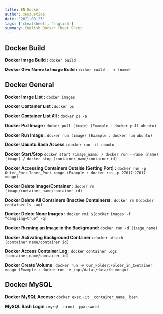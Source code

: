 ```yaml
---
title: EN Docker
author: xNoJustice
date: '2021-09-23'
tags: ['cheatsheet', 'english']
summary: English Docker Cheat Sheet
---
```


## Docker Build

**Docker Image Build :**
`docker build . `

**Docker Give Name to Image Build :**
`docker build . -t (name) `

## Docker General

**Docker Image List :**
`docker images `

**Docker Container List :**
`docker ps `

**Docker Container List All :**
`docker ps -a `

**Docker Pull Image :**
`docker pull (image) (Example : docker pull ubuntu)`

**Docker Run Image :**
`docker run (image) (Example : docker run ubuntu)`

**Docker Ubuntu Bash Access :**
`docker run -it ubuntu `

**Docker Start/Stop**
`docker start (image_name) / docker run --name (name) (image) / docker stop (container_name/container_id) `

**Docker Accessing Containers Outside (Setting Port) :**
`docker run -p Outer_Port:Inner_Port mongo (Example : docker run -p 27017:27017 mongo) `

**Docker Delete Image/Container :**
`docker rm (image/container_name/container_id) `

**Docker Delete All Containers (Inactive Containers) :**
`docker rm $(docker container ls -aq) `

**Docker Delete None Images :**
`docker rmi $(docker images -f “dangling=true” -q) `

**Docker Running an Image in the Background:**
`docker run -d (image_name) `

**Docker Activating Background Container :**
`docker attach (container_name/container_id) `

**Docker Access Container Log :**
`docker container logs (container_name/container_id) `

**Docker Create Volume :**
`docker run -v Our_Folder:Folder_in_Container mongo (Example : docker run -v /opt/data:/data/db mongo) `

## Docker MySQL

**Docker MySQL Access :**
`docker exec -it _container_name_ bash `

**MySQL Bash Login :**
`mysql -uroot -ppassword`
